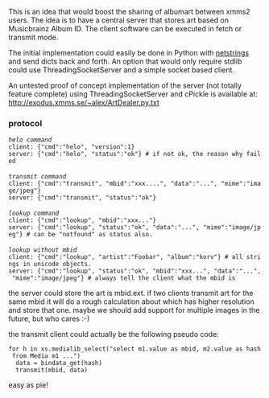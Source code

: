 This is an idea that would boost the sharing of albumart between xmms2 users. The idea is to have a central server that stores art based on Musicbrainz Album ID. The client software can be executed in fetch or transmit mode.

The initial implementation could easily be done in Python with [ftp://ftp.tummy.com/pub/tummy/Python/netstring/ netstrings] and send dicts back and forth. An option that would only require stdlib could use ThreadingSocketServer and a simple socket based client.

An untested proof of concept implementation of the server (not totally feature complete) using ThreadingSocketServer and cPickle is available at: http://exodus.xmms.se/~alex/ArtDealer.py.txt

=== protocol ===
 ''helo command''
 client: {"cmd":"helo", "version":1}
 server: {"cmd":"helo", "status":"ok"} # if not ok, the reason why failed
 
 ''transmit command''
 client: {"cmd":"transmit", "mbid":"xxx....", "data":"...", "mime":"image/jpeg"}
 server: {"cmd":"transmit", "status":"ok"}
 
 ''lookup command''
 client: {"cmd":"lookup", "mbid":"xxx..."}
 server: {"cmd":"lookup", "status":"ok", "data":"...", "mime":"image/jpeg"} # can be "notfound" as status also.
 
 ''lookup without mbid''
 client: {"cmd":"lookup", "artist":"Foobar", "album":"korv"} # all strings in unicode objects.
 server: {"cmd":"lookup", "status":"ok", "mbid":"xxx...", "data":"...", "mime":"image/jpeg"} # always tell the client what the mbid is


the server could store the art is mbid.ext. if two clients transmit art for the same mbid it will do a rough calculation about which has higher resolution and store that one. maybe we should add support for multiple images in the future, but who cares :-)

the transmit client could actually be the following pseudo code:

 for h in xs.medialib_select("select m1.value as mbid, m2.value as hash from Media m1 ...")
   data = bindata_get(hash)
   transmit(mbid, data)

easy as pie!